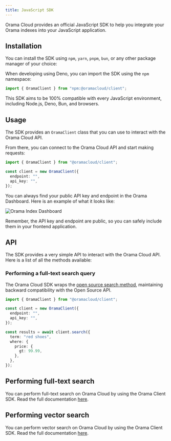 ```yaml
---
title: JavaScript SDK
---
```



Orama Cloud provides an official JavaScript SDK to help you integrate your Orama indexes into your JavaScript application.

## Installation

You can install the SDK using `npm`, `yarn`, `pnpm`, `bun`, or any other package manager of your choice:

<Install pkg="@oramacloud/client" />

When developing using Deno, you can import the SDK using the `npm` namespace:

```typescript copy
import { OramaClient } from "npm:@oramacloud/client";
```

This SDK aims to be 100% compatible with every JavaScript environment, including Node.js, Deno, Bun, and browsers.

## Usage

The SDK provides an `OramaClient` class that you can use to interact with the Orama Cloud API.

From there, you can connect to the Orama Cloud API and start making requests:

```typescript copy
import { OramaClient } from "@oramacloud/client";

const client = new OramaClient({
  endpoint: "",
  api_key: "",
});
```

You can always find your public API key and endpoint in the Orama Dashboard. Here is an example of what it looks like:

<img
  src='/cloud/guides/javascript-sdk/orama-api-key.png'
  alt='Orama Index Dashboard'
/>

Remember, the API key and endpoint are public, so you can safely include them in your frontend application.

## API

The SDK provides a very simple API to interact with the Orama Cloud API. Here is a list of all the methods available:

### Performing a full-text search query

The Orama Cloud SDK wraps the [open source search method](/open-source/usage/search/introduction), maintaining backward compatibility with the Open Source API.

```typescript copy
import { OramaClient } from "@oramacloud/client";

const client = new OramaClient({
  endpoint: "",
  api_key: "",
});

const results = await client.search({
  term: "red shoes",
  where: {
    price: {
      gt: 99.99,
    },
  },
});
```

## Performing full-text search

You can perform full-text search on Orama Cloud by using the Orama Client SDK. Read the full documentation [here](/cloud/performing-search/full-text-search).

## Performing vector search

You can perform vector search on Orama Cloud by using the Orama Client SDK. Read the full documentation [here](/cloud/performing-search/vector-search).
